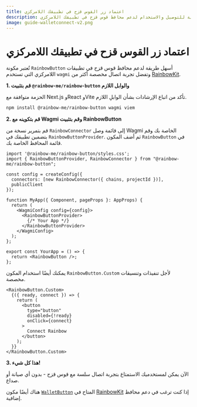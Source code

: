 ```yaml
---
title: اعتماد زر القوس قزح في تطبيقك اللامركزي
description: مكتبة قابلة للتوصيل والاستخدام لدعم محافظ قوس قزح في تطبيقك اللامركزي
image: guide-walletconnect-v2.png
---
```


# اعتماد زر القوس قزح في تطبيقك اللامركزي

تُعتبر مكونة `RainbowButton` أسهل طريقة لدعم محافظ قوس قزح في تطبيقات اللامركزي التي تستخدم `wagmi` وتفضل تجربة اتصال مخصصة أكثر من [RainbowKit](https://www.rainbowkit.com/docs/installation).

**1. قم بتثبيت `@rainbow-me/rainbow-button` والوابل اللازم**

الحزمة متوافقة مع Next.js وReact وVite تأكد من اتباع الإرشادات بشأن الوابلِ اللازم.

```bash
npm install @rainbow-me/rainbow-button wagmi viem
```

**2. قم بتكوينه مع Wagmi وقم بتثبيت RainbowButton**

قم بتمرير نسخة من `RainbowConnector` إلى قائمة وصل Wagmi الخاصة بك وقم بتضمين تطبيقك في `RainbowButtonProvider`. ثم أضف المكون `RainbowButton` في قائمة المحافظ الخاصة بك.

```tsx
import '@rainbow-me/rainbow-button/styles.css';
import { RainbowButtonProvider, RainbowConnector } from "@rainbow-me/rainbow-button";

const config = createConfig({
  connectors: [new RainbowConnector({ chains, projectId })],
  publicClient
});

function MyApp({ Component, pageProps }: AppProps) {
  return (
    <WagmiConfig config={config}>
      <RainbowButtonProvider>
        {/* Your App */}
      </RainbowButtonProvider>
    </WagmiConfig>
  );
};

export const YourApp = () => {
  return <RainbowButton />;
};
```

يمكنك أيضًا استخدام المكون `RainbowButton.Custom` لأجل تنفيذات وتنسيقات مخصصة.

```tsx
<RainbowButton.Custom>
  {({ ready, connect }) => {
    return (
      <button
        type="button"
        disabled={!ready}
        onClick={connect}
      >
        Connect Rainbow
      </button>
    );
  }}
</RainbowButton.Custom>
```

**3. هذا كل شيء!**

الآن يمكن لمستخدميك الاستمتاع بتجربة اتصال سلسة مع قوس قزح - بدون أي صيانة أو صداع.

هناك أيضًا مكون [`WalletButton`](https://www.rainbowkit.com/docs/wallet-button) المتاح في [RainbowKit](https://www.rainbowkit.com/docs/installation) إذا كنت ترغب في دعم محافظ إضافية.
